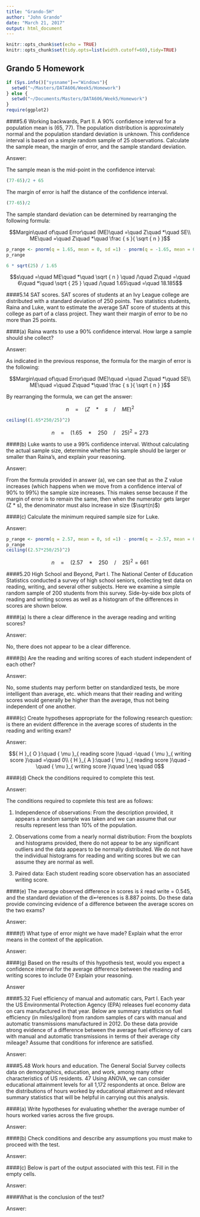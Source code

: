 ```yaml
---
title: "Grando-5H"
author: "John Grando"
date: "March 21, 2017"
output: html_document
---
```


```r
knitr::opts_chunk$set(echo = TRUE)
knitr::opts_chunk$set(tidy.opts=list(width.cutoff=60),tidy=TRUE)
```

## Grando 5 Homework

```r
if (Sys.info()["sysname"]=="Windows"){
  setwd("~/Masters/DATA606/Week5/Homework")
} else {
  setwd("~/Documents/Masters/DATA606/Week5/Homework")
}
require(ggplot2)
```

####5.6 Working backwards, Part II. A 90% confidence interval for a population mean is (65, 77). The population distribution is approximately normal and the population standard deviation is unknown. This confidence interval is based on a simple random sample of 25 observations. Calculate the sample mean, the margin of error, and the sample standard deviation.

Answer:

The sample mean is the mid-point in the confidence interval:

```r
(77-65)/2 + 65
```

The margin of error is half the distance of the confidence interval.

```r
(77-65)/2
```

The sample standard deviation can be determined  by rearranging the following formula:

$$Margin\quad of\quad Error\quad (ME)\quad =\quad Z\quad *\quad SE\\ ME\quad =\quad Z\quad *\quad \frac { s }{ \sqrt { n }  }$$

```r
p_range <- pnorm(q = 1.65, mean = 0, sd =1) - pnorm(q = -1.65, mean = 0, sd =1)
p_range
```

```r
6 * sqrt(25) / 1.65
```


$$s\quad =\quad ME\quad *\quad \sqrt { n } \quad /\quad Z\quad =\quad 6\quad *\quad \sqrt { 25 } \quad /\quad 1.65\quad =\quad 18.185$$



####5.14 SAT scores. SAT scores of students at an Ivy League college are distributed with a standard deviation of 250 points. Two statistics students, Raina and Luke, want to estimate the average SAT score of students at this college as part of a class project. They want their margin of error to be no more than 25 points.

####(a) Raina wants to use a 90% confidence interval. How large a sample should she collect?

Answer:

As indicated in the previous response, the formula for the margin of error is the following:

$$Margin\quad of\quad Error\quad (ME)\quad =\quad Z\quad *\quad SE\\ ME\quad =\quad Z\quad *\quad \frac { s }{ \sqrt { n }  }$$

By rearranging the formula, we can get the answer:

$$n\quad =\quad { (Z\quad *\quad s\quad /\quad ME) }^{ 2 }$$

```r
ceiling((1.65*250/25)^2)
```

$$n\quad =\quad { (1.65\quad *\quad 250\quad /\quad 25) }^{ 2 } = 273$$

####(b) Luke wants to use a 99% confidence interval. Without calculating the actual sample size, determine whether his sample should be larger or smaller than Raina’s, and explain your reasoning.

Answer:

From the formula provided in answer (a), we can see that as the Z value increases (which happens when we move from a confidence interval of 90% to 99%) the sample size increases.  This makes sense because if the margin of error is to remain the same, then when the numerator gets larger (Z * s), the denominator must also increase in size ($\sqrt(n)$)

####(c) Calculate the minimum required sample size for Luke.

Answer:

```r
p_range <- pnorm(q = 2.57, mean = 0, sd =1) - pnorm(q = -2.57, mean = 0, sd =1)
p_range
ceiling((2.57*250/25)^2)
```

$$n\quad =\quad { (2.57\quad *\quad 250\quad /\quad 25) }^{ 2 } = 661$$

####5.20 High School and Beyond, Part I. The National Center of Education Statistics conducted a survey of high school seniors, collecting test data on reading, writing, and several other subjects. Here we examine a simple random sample of 200 students from this survey. Side-by-side box plots of reading and writing scores as well as a histogram of the differences in scores are shown below.

####(a) Is there a clear difference in the average reading and writing scores?

Answer:

No, there does not appear to be a clear difference.

####(b) Are the reading and writing scores of each student independent of each other?

Answer:

No, some students may perform better on standardized tests, be more intelligent than average, etc. which means that their reading and writing scores would generally be higher than the average, thus not being independent of one another.

####(c) Create hypotheses appropriate for the following research question: is there an evident difference in the average scores of students in the reading and writing exam?

Answer:

$${ H }_{ O }:\quad { \mu  }_{ reading score }\quad -\quad { \mu  }_{ writing score }\quad =\quad 0\\ { H }_{ A }:\quad { \mu  }_{ reading score }\quad -\quad { \mu  }_{ writing score }\quad \neq \quad 0$$



####(d) Check the conditions required to complete this test.

Answer:

The conditions required to copmlete this test are as follows:

1. Independence of observations: From the description provided, it appears a random sample was taken and we can assume that our results represent less than 10% of the population.

2. Observations come from a nearly normal distribution: From the boxplots and histograms provided, there do not appear to be any significant outliers and the data appears to be normally distributed.  We do not have the individual histograms for reading and writing scores but we can assume they are normal as well.

3. Paired data: Each student reading score observation has an associated writing score.

####(e) The average observed difference in scores is x̄ read write = 0.545, and the standard deviation of the di↵erences is 8.887 points. Do these data provide convincing evidence of a difference between the average scores on the two exams?

Answer:



####(f) What type of error might we have made? Explain what the error means in the context of the application.

Answer:



####(g) Based on the results of this hypothesis test, would you expect a confidence interval for the average difference between the reading and writing scores to include 0? Explain your reasoning.

Answer



####5.32 Fuel efficiency of manual and automatic cars, Part I. Each year the US Environmental Protection Agency (EPA) releases fuel economy data on cars manufactured in that year. Below are summary statistics on fuel efficiency (in miles/gallon) from random samples of cars with manual and automatic transmissions manufactured in 2012. Do these data provide strong evidence of a difference between the average fuel efficiency of cars with manual and automatic transmissions in terms of their average city mileage? Assume that conditions for inference are satisfied.

Answer:



####5.48 Work hours and education. The General Social Survey collects data on demographics, education, and work, among many other characteristics of US residents. 47 Using ANOVA, we can consider educational attainment levels for all 1,172 respondents at once. Below are the distributions of hours worked by educational attainment and relevant summary statistics that will be helpful in carrying out this analysis.

####(a) Write hypotheses for evaluating whether the average number of hours worked varies across the five groups.

Answer:



####(b) Check conditions and describe any assumptions you must make to proceed with the test.

Answer:



####(c) Below is part of the output associated with this test. Fill in the empty cells.

Answer:



####What is the conclusion of the test?

Answer:

